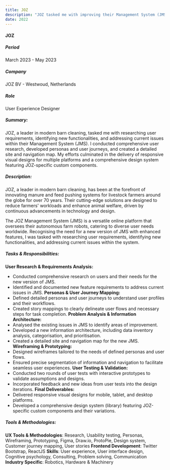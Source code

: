 ```yaml
---
title: JOZ
description: "JOZ tasked me with improving their Management System (JMS) by researching user needs and identifying new functionalities. I delivered responsive designs and a comprehensive design system with JOZ-specific components."
date: 2022
---
```


#### JOZ

##### **Period**  
March 2023 - May 2023
##### **Company**  
JOZ BV - Westwoud, Netherlands
##### **Role**  
User Experience Designer
##### **Summary:**
JOZ, a leader in modern barn cleaning, tasked me with researching user requirements, identifying new functionalities, and addressing current issues within their Management System (JMS). I conducted comprehensive user research, developed personas and user journeys, and created a detailed site and navigation map. My efforts culminated in the delivery of responsive visual designs for multiple platforms and a comprehensive design system featuring JOZ-specific custom components.
##### **Description:**  
JOZ, a leader in modern barn cleaning, has been at the forefront of innovating manure and feed pushing systems for livestock farmers around the globe for over 70 years. Their cutting-edge solutions are designed to reduce farmers' workloads and enhance animal welfare, driven by continuous advancements in technology and design.

The JOZ Management System (JMS) is a versatile online platform that oversees their autonomous farm robots, catering to diverse user needs worldwide. Recognising the need for a new version of JMS with enhanced features, I was tasked with researching user requirements, identifying new functionalities, and addressing current issues within the system.
##### **Tasks & Responsibilities:**  
**User Research & Requirements Analysis:**
- Conducted comprehensive research on users and their needs for the new version of JMS.
- Identified and documented new feature requirements to address current issues in JMS.
**Personas & User Journey Mapping:**    
- Defined detailed personas and user journeys to understand user profiles and their workflows.
- Created story mappings to clearly delineate user flows and necessary steps for task completion.
**Problem Analysis & Information Architecture:**    
- Analysed the existing issues in JMS to identify areas of improvement.
- Developed a new information architecture, including data inventory analysis, categorisation, and prioritisation.
- Created a detailed site and navigation map for the new JMS.
**Wireframing & Prototyping:**    
- Designed wireframes tailored to the needs of defined personas and user flows.
- Ensured precise segmentation of information and navigation to facilitate seamless user experiences.
**User Testing & Validation:**    
- Conducted two rounds of user tests with interactive prototypes to validate assumptions and designs.
- Incorporated feedback and new ideas from user tests into the design iterations.
**Final Deliverables:**    
- Delivered responsive visual designs for mobile, tablet, and desktop platforms.
- Developed a comprehensive design system (library) featuring JOZ-specific custom components and their variations.
##### **Tools & Methodologies:**
**UX Tools & Methodologies**: 
Research, Usability testing, Personas, Wireframing, Prototyping, Figma, Draw.io, ProtoPie, Design system, Customer journey mapping, User stories
**Frontend Development**: 
Twitter Bootstrap, ReactJS
**Skills**: 
User experience, User interface design, Cognitive psychology, Consulting, Problem solving, Communication
**Industry Specific**: 
Robotics, Hardware & Machinery